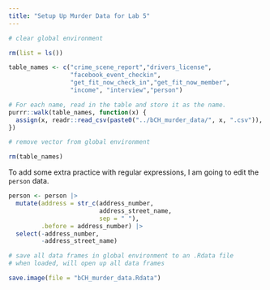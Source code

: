 ```yaml
---
title: "Setup Up Murder Data for Lab 5"
---
```


```r
# clear global environment

rm(list = ls())
```

```r
table_names <- c("crime_scene_report","drivers_license",
                 "facebook_event_checkin",
                 "get_fit_now_check_in","get_fit_now_member",
                 "income", "interview","person")

# For each name, read in the table and store it as the name.
purrr::walk(table_names, function(x) {
  assign(x, readr::read_csv(paste0("../bCH_murder_data/", x, ".csv")), envir = .GlobalEnv)
})
```

```r
# remove vector from global environment

rm(table_names)
```


To add some extra practice with regular expressions, I am going to edit the `person` data.

```r
person <- person |> 
  mutate(address = str_c(address_number, 
                         address_street_name,
                         sep = " "),
         .before = address_number) |> 
  select(-address_number,
         -address_street_name)
```


```r
# save all data frames in global environment to an .Rdata file
# when loaded, will open up all data frames

save.image(file = "bCH_murder_data.Rdata")
```

